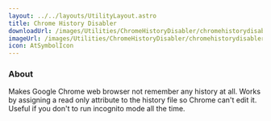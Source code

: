 ```yaml
---
layout: ../../layouts/UtilityLayout.astro
title: Chrome History Disabler
downloadUrl: /images/Utilities/ChromeHistoryDisabler/chromehistorydisabler.exe
imageUrl: /images/Utilities/ChromeHistoryDisabler/chromehistorydisabler.jpg
icon: AtSymbolIcon
--- 
```


### About

Makes Google Chrome web browser not remember any history at all.
Works by assigning a read only attribute to the history file so Chrome can't edit it.
Useful if you don't to run incognito mode all the time.